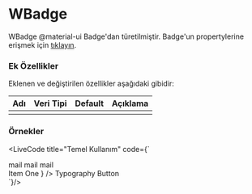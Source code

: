 
# WBadge

WBadge @material-ui Badge'dan türetilmiştir.
Badge'un propertylerine erişmek için [tıklayın](https://material-ui.com/api/badge/).

### Ek Özellikler

Eklenen ve değiştirilen özellikler aşağıdaki gibidir:

| Adı                 | Veri Tipi                                                     | Default | Açıklama                                        |
|:--------------------|:--------------------------------------------------------------|:--------|:------------------------------------------------|
|                     |                                                               |         |                                                 |


### Örnekler

<LiveCode title="Temel Kullanım" code={`
<div>
  <div>
    <WFace.WBadge style={{margin: 20}} badgeContent={4} color="primary">
      <WFace.WIcon>mail</WFace.WIcon>
    </WFace.WBadge>
    <WFace.WBadge style={{margin: 20}} badgeContent={10} color="secondary">
      <WFace.WIcon>mail</WFace.WIcon>
    </WFace.WBadge>
    <WFace.WIconButton aria-label="4 pending messages" style={{margin: 20}}>
      <WFace.WBadge badgeContent={4} color="primary">
        <WFace.WIcon>mail</WFace.WIcon>
      </WFace.WBadge>
    </WFace.WIconButton>
  </div>
  <WFace.WAppBar position="static" style={{margin: 20}}>
    <WFace.WTabs value={0}>
      <WFace.WTab
        label={
          <WFace.WBadge style={{padding: '0 8px'}} color="secondary" badgeContent={4}>
            Item One
          </WFace.WBadge>
        }
      />
      <WFace.WTab label="Item Two" />
      <WFace.WTab label="Item Three" />
    </WFace.WTabs>
  </WFace.WAppBar>
  <WFace.WBadge color="primary" badgeContent={4} style={{margin: 20}}>
    <WFace.WTypography style={{padding: '0 8px'}}>Typography</WFace.WTypography>
  </WFace.WBadge>
  <WFace.WBadge color="secondary" badgeContent={4} style={{margin: 20}}>
    <WFace.WButton variant="contained">Button</WFace.WButton>
  </WFace.WBadge>
</div>
`}/><br/>
